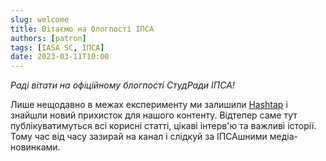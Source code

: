 ```yaml
---
slug: welcome
title: Вітаємо на блогпості ІПСА
authors: [patron]
tags: [IASA SC, ІПСА]
date: 2023-03-11T10:00
---
```


*Раді вітати на офіційному блогпості СтудРади ІПСА!*

Лише нещодавно в межах експерименту ми залишили [Hashtap](https://www.hashtap.com/@studsovet.ipsa) і знайшли новий прихисток для нашого контенту. Відтепер саме тут публікуватимуться всі корисні статті, цікаві інтерв'ю та важливі історії. Тому час від часу зазирай на канал і слідкуй за ІПСАшними медіа-новинками.